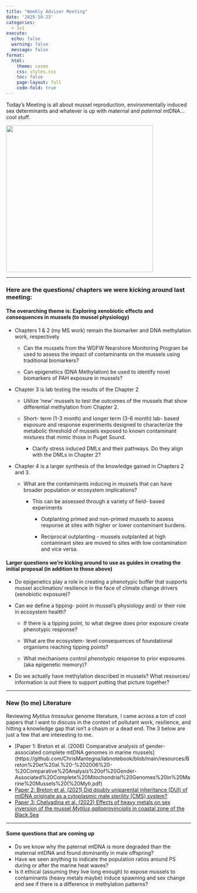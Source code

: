 ```yaml
---
title: "Weekly Advisor Meeting"
date: '2025-10-23'
categories:
  - 1v1
execute:
  echo: false
  warning: false
  message: false
format:
  html:
    theme: cosmo
    css: styles.css
    toc: false
    page-layout: full
    code-fold: true
---
```


Today's Meeting is all about mussel reproduction, environmentally induced sex determinants and whatever is up with maternal and *paternal* mtDNA... cool stuff.

![](img/mytilus_genome_pictogram.png){fig-align="left" width="400"}

------------------------------------------------------------------------

### Here are the questions/ chapters we were kicking around last meeting:

#### The overarching theme is: Exploring xenobiotic effects and consequences in mussels (to mussel physiology)

-   Chapters 1 & 2 (my MS work) remain the biomarker and DNA methylation work, respectively

    -   Can the mussels from the WDFW Nearshore Monitoring Program be used to assess the impact of contaminants on the mussels using traditional biomarkers?

    -   Can epigenetics (DNA Methylation) be used to identify novel biomarkers of PAH exposure in mussels?

-   Chapter 3 is lab testing the results of the Chapter 2

    -   Utilize 'new' mussels to test the outcomes of the mussels that show differential methylation from Chapter 2.

    -   Short- term (1-3 month) and longer term (3-6 month) lab- based exposure and response experiments designed to characterize the metabolic threshold of mussels exposed to known contaminant mixtures that mimic those in Puget Sound.

        -   Clarify stress induced DMLs and their pathways. Do they align with the DMLs in Chapter 2?

-   Chapter 4 is a larger synthesis of the knowledge gained in Chapters 2 and 3.

    -   What are the contaminants inducing in mussels that can have broader population or ecosystem implications?

        -   This can be assessed through a variety of field- based experiments

            -   Outplanting primed and non-primed mussels to assess response at sites with higher or lower contaminant burdens.

            -   Reciprocal outplanting - mussels outplanted at high contaminant sites are moved to sites with low contamination and vice versa.

#### Larger questions we're kicking around to use as guides in creating the initial proposal (in addition to those above)

-   Do epigenetics play a role in creating a phenotypic buffer that supports mussel acclimation/ resilience in the face of climate change drivers (xenobiotic exposure)?

-   Can we define a tipping- point in mussel's physiology and/ or their role in ecosystem health?

    -   If there is a tipping point, to what degree does prior exposure create phenotypic response?

    -   What are the ecosystem- level consequences of foundational organisms reaching tipping points?

    -   What mechanisms control phenotypic response to prior exposures (aka epigenetic memory)?

-   Do we actually have methylation described in mussels? What resources/ information is out there to support putting that picture together?

------------------------------------------------------------------------

### New (to me) Literature

Reviewing *Mytilus trossulus* genome literature, I came across a ton of cool papers that I want to discuss in the context of pollutant work, resilience, and hitting a knowledge gap that isn't a chasm or a dead end. The 3 below are just a few that are interesting to me.

-   \[Paper 1: Breton et al. (2006) Comparative analysis of gender-associated complete mtDNA genomes in marine mussels\] (https://github.com/ChrisMantegna/labnotebook/blob/main/resources/Breton%20et%20al.%20-%202006%20-%20Comparative%20Analysis%20of%20Gender-Associated%20Complete%20Mitochondrial%20Genomes%20in%20Marine%20Mussels%20(%20Myti.pdf)
-   [Paper 2: Breton et al. (2021) Did doubly uniparental inheritance (DUI) of mtDNA originate as a cytoplasmic male sterility (CMS) system?](https://github.com/ChrisMantegna/labnotebook/blob/main/resources/Breton%20et%20al.%20-%202022%20-%20Did%20doubly%20uniparental%20inheritance%20(DUI)%20of%20mtDNA%20originate%20as%20a%20cytoplasmic%20male%20sterility%20(CMS)%20sy.pdf)
-   [Paper 3: Chelyadina et al. (2022) Effects of heavy metals on sex inversion of the mussel *Mytilus galloprovincialis* in coastal zone of the Black Sea](https://github.com/ChrisMantegna/labnotebook/blob/main/resources/Chelyadina%20et%20al.%20-%202022%20-%20Effects%20of%20heavy%20metals%20on%20sex%20inversion%20of%20the%20mussel%20Mytilus%20galloprovincialis%20Lam.%2C%201819%20in%20coast.pdf)

------------------------------------------------------------------------

#### Some questions that are coming up

-   Do we know why the paternal mtDNA is more degraded than the maternal mtDNA and found dominantly in male offspring?
-   Have we seen anything to indicate the population ratios around PS during or after the marine heat waves?
-   Is it ethical (assuming they live long enough) to expose mussels to contaminants (heavy metals maybe) induce spawning and sex change and see if there is a difference in methylation patterns?

